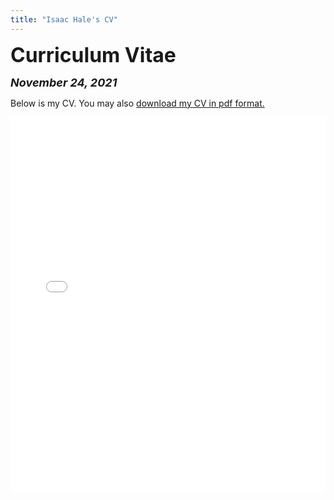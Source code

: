 ```yaml
---
title: "Isaac Hale's CV"
---
```


<head>

<!-- Global site tag (gtag.js) - Google Analytics -->
<script async src="https://www.googletagmanager.com/gtag/js?id=UA-140699540-1"></script>
<script>
  window.dataLayer = window.dataLayer || [];
  function gtag(){dataLayer.push(arguments);}
  gtag('js', new Date());

  gtag('config', 'UA-140699540-1');
</script>
</head>


<font size="+3"><b>Curriculum Vitae</b></font>

<font size="+1"><b><i>November 24, 2021</b></i></font>

<html>
Below is my CV. You may also <a href="files/Isaac Hale CV 11-24-21.pdf">download my CV in pdf format.</a>

<embed src="files/Isaac Hale CV 11-24-21.pdf" type="application/pdf" width="100%" height="600px" />
</body>
</html>